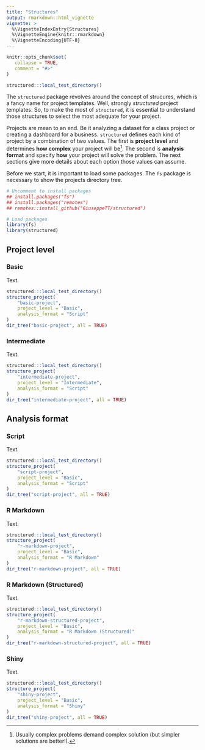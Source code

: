 ```yaml
---
title: "Structures"
output: rmarkdown::html_vignette
vignette: >
  %\VignetteIndexEntry{Structures}
  %\VignetteEngine{knitr::rmarkdown}
  %\VignetteEncoding{UTF-8}
---
```


```r
knitr::opts_chunk$set(
   collapse = TRUE,
   comment = "#>"
)

structured:::local_test_directory()
```

The `structured` package revolves around the concept of strucures, which is a fancy name for project templates. Well, strongly *structured* project templates. So, to make the most of `structured`, it is essential to understand those structures to select the most adequate for your project.

Projects are mean to an end. Be it analyzing a dataset for a class project or creating a dashboard for a business. `structured` defines each kind of project by a combination of two values. The first is **project level** and determines **how complex** your project will be^[Usually complex problems demand complex solution (but simpler solutions are better!).]. The second is **analysis format** and specify **how** your project will solve the problem. The next sections give more details about each option those values can assume.

Before we start, it is important to load some packages. The `fs` package is necessary to show the projects directory tree.

```r
# Uncomment to install packages
## install.packages("fs")
## install.packages("remotes")
## remotes::install_github("GiuseppeTT/structured")

# Load packages
library(fs)
library(structured)
```

## Project level
### Basic
Text.

```r
structured:::local_test_directory()
structure_project(
    "basic-project",
    project_level = "Basic",
    analysis_format = "Script"
)
dir_tree("basic-project", all = TRUE)
```

### Intermediate
Text.

```r
structured:::local_test_directory()
structure_project(
    "intermediate-project",
    project_level = "Intermediate",
    analysis_format = "Script"
)
dir_tree("intermediate-project", all = TRUE)
```

## Analysis format
### Script
Text.

```r
structured:::local_test_directory()
structure_project(
    "script-project",
    project_level = "Basic",
    analysis_format = "Script"
)
dir_tree("script-project", all = TRUE)
```

### R Markdown
Text.

```r
structured:::local_test_directory()
structure_project(
    "r-markdown-project",
    project_level = "Basic",
    analysis_format = "R Markdown"
)
dir_tree("r-markdown-project", all = TRUE)
```

### R Markdown (Structured)
Text.

```r
structured:::local_test_directory()
structure_project(
    "r-markdown-structured-project",
    project_level = "Basic",
    analysis_format = "R Markdown (Structured)"
)
dir_tree("r-markdown-structured-project", all = TRUE)
```

### Shiny
Text.

```r
structured:::local_test_directory()
structure_project(
    "shiny-project",
    project_level = "Basic",
    analysis_format = "Shiny"
)
dir_tree("shiny-project", all = TRUE)
```
